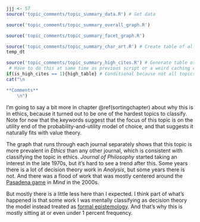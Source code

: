 ```r
jjj <- 57
source('topic_comments/topic_summary_data.R') # Get data
```

```r
source('topic_comments/topic_summary_overall_graph.R')
```

```r
source('topic_comments/topic_summary_facet_graph.R')
```

```r
source('topic_comments/topic_summary_char_art.R') # Create table of all articles in topic
temp_dt
```

```r
source('topic_comments/topic_summary_high_cites.R') # Generate table of highly cited articles. 
 # Have to do this at same time as previous script or a weird caching error occurs.
if(is_high_cites == 1){high_table} # Conditional because not all topics have high cites
cat("\n

**Comments**
	\n")
```

I'm going to say a bit more in chapter \@ref(sortingchapter) about why this is in ethics, because it turned out to be one of the hardest topics to classify. Note for now that the keywords suggest that the focus of this topic is on the utility end of the probability-and-utility model of choice, and that suggests it naturally fits with value theory.

The graph that runs through each journal separately shows that this topic is more prevalent in _Ethics_ than any other journal, which is consistent with classifying the topic in ethics. _Journal of Philosophy_ started taking an interest in the late 1970s, but it's hard to see a trend after this. Some years there is a lot of decision theory work in _Analysis_, but some years there is not. And there was a flood of work that was mostly centered around the [Pasadena game](https://philpapers.org/rec/NOVVE) in _Mind_ in the 2000s. 

But mostly there is a little less here than I expected. I think part of what's happened is that some work I was mentally classifying as decision theory the model instead treated as [formal epistemology](#topic84). And that's why this is mostly sitting at or even under 1 percent frequency.